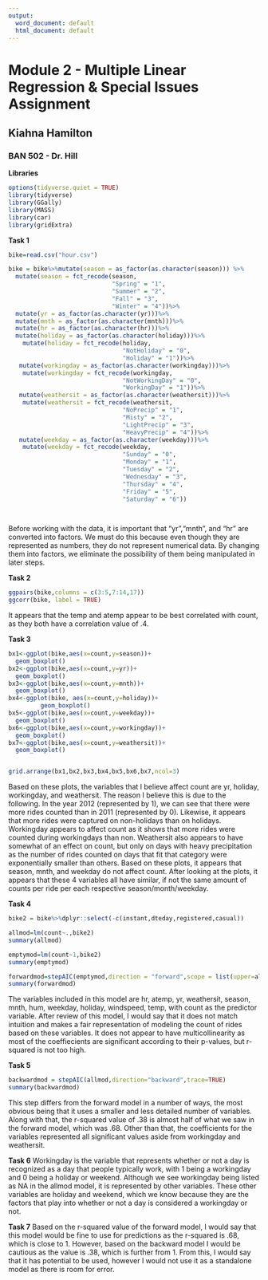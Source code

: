 ```yaml
---
output:
  word_document: default
  html_document: default
---
```

# Module 2 - Multiple Linear Regression & Special Issues Assignment 

## Kiahna Hamilton

### BAN 502 - Dr. Hill

**Libraries**
```r
options(tidyverse.quiet = TRUE)
library(tidyverse)
library(GGally)
library(MASS)
library(car)
library(gridExtra)
```

**Task 1**
```r
bike=read.csv("hour.csv")
```

```r
bike = bike%>%mutate(season = as_factor(as.character(season))) %>%
  mutate(season = fct_recode(season,
                             "Spring" = "1",
                             "Summer" = "2",
                             "Fall" = "3",
                             "Winter" = "4"))%>%
  mutate(yr = as_factor(as.character(yr)))%>%
  mutate(mnth = as_factor(as.character(mnth)))%>%
  mutate(hr = as_factor(as.character(hr)))%>%
  mutate(holiday = as_factor(as.character(holiday)))%>%
    mutate(holiday = fct_recode(holiday,
                                "NotHoliday" = "0",
                                "Holiday" = "1"))%>%
   mutate(workingday = as_factor(as.character(workingday)))%>%
    mutate(workingday = fct_recode(workingday,
                                "NotWorkingDay" = "0",
                                "WorkingDay" = "1"))%>%
   mutate(weathersit = as_factor(as.character(weathersit)))%>%
    mutate(weathersit = fct_recode(weathersit,
                                "NoPrecip" = "1",
                                "Misty" = "2",
                                "LightPrecip" = "3",
                                "HeavyPrecip" = "4"))%>%
   mutate(weekday = as_factor(as.character(weekday)))%>%
    mutate(weekday = fct_recode(weekday,
                                "Sunday" = "0",
                                "Monday" = "1",
                                "Tuesday" = "2",
                                "Wednesday" = "3",
                                "Thursday" = "4",
                                "Friday" = "5",
                                "Saturday" = "6"))

   
```
  
  Before working with the data, it is important that "yr","mnth", and "hr" are converted into factors. We must do this because even though they are represented as numbers, they do not represent numerical data. By changing them into factors, we eliminate the possibility of them being manipulated in later steps. 
  
**Task 2**
```r
ggpairs(bike,columns = c(3:5,7:14,17))
ggcorr(bike, label = TRUE)
```

  It appears that the temp and atemp appear to be best correlated with count, as they both have a correlation value of .4.
  
**Task 3**
```r
bx1<-ggplot(bike,aes(x=count,y=season))+
  geom_boxplot()
bx2<-ggplot(bike,aes(x=count,y=yr))+
  geom_boxplot()
bx3<-ggplot(bike,aes(x=count,y=mnth))+
  geom_boxplot()
bx4<-ggplot(bike, aes(x=count,y=holiday))+
         geom_boxplot()
bx5<-ggplot(bike,aes(x=count,y=weekday))+
  geom_boxplot()
bx6<-ggplot(bike,aes(x=count,y=workingday))+
  geom_boxplot()
bx7<-ggplot(bike,aes(x=count,y=weathersit))+
  geom_boxplot()


grid.arrange(bx1,bx2,bx3,bx4,bx5,bx6,bx7,ncol=3)

```

Based on these plots, the variables that I believe affect count are yr, holiday, workingday, and weathersit. The reason I believe this is due to the following. In the year 2012 (represented by 1), we can see that there were more rides counted than in 2011 (represented by 0). Likewise, it appears that more rides were captured on non-holidays than on holidays. Workingday appears to affect count as it shows that more rides were counted during workingdays than non. Weathersit also appears to have somewhat of an effect on count, but only on days with heavy precipitation as the number of rides counted on days that fit that category were exponentially smaller than others. Based on these plots, it appears that season, mnth, and weekday do not affect count. After looking at the plots, it appears that these 4 variables all have similar, if not the same amount of counts per ride per each respective season/month/weekday. 

**Task 4**
```r
bike2 = bike%>%dplyr::select(-c(instant,dteday,registered,casual))

allmod=lm(count~.,bike2)
summary(allmod)

emptymod=lm(count~1,bike2)
summary(emptymod)

forwardmod=stepAIC(emptymod,direction = "forward",scope = list(upper=allmod,lower=emptymod),trace=TRUE)
summary(forwardmod)
```
  The variables included in this model are hr, atemp, yr, weathersit, season, mnth, hum, weekday, holiday, windspeed, temp, with count as the predictor variable. After review of this model, I would say that it does not match intuition and makes a fair representation of modeling the count of rides based on these variables. It does not appear to have multicollinearity as most of the coeffiecients are significant according to their p-values, but r-squared is not too high. 
  
**Task 5**
```r
backwardmod = stepAIC(allmod,direction="backward",trace=TRUE)
summary(backwardmod)
```

  This step differs from the forward model in a number of ways, the most obvious being that it uses a smaller and less detailed number of variables. Along with that, the r-squared value of .38 is almost half of what we saw in the forward model, which was .68. Other than that, the coefficients for the variables represented all significant values aside from workingday and weathersit.
  
**Task 6**
  Workingday is the variable that represents whether or not a day is recognized as a day that people typically work, with 1 being a workingday and 0 being a holiday or weekend. Although we see workingday being listed as NA in the allmod model, it is represented by other variables. These other variables are holiday and weekend, which we know because they are the factors that play into whether or not a day is considered a workingday or not. 
  
**Task 7**
  Based on the r-squared value of the forward model, I would say that this model would be fine to use for predictions as the r-squared is .68, which is close to 1. However, based on the backward model I would be cautious as the value is .38, which is further from 1. From this, I would say that it has potential to be used, however I would not use it as a standalone model as there is room for error. 
